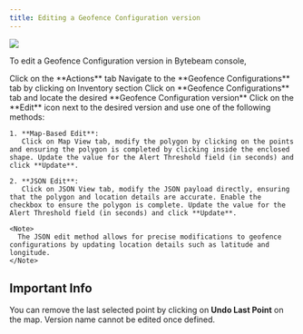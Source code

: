 ```yaml
---
title: Editing a Geofence Configuration version
---
```


![](https://usercontent.clueso.io/1f4455e0-789e-4beb-8cd9-4dac96bc47e4/242bbc33-a2e1-46fa-94df-ee482bf18716/6579a69a-dba9-4968-a422-ab82e5ca11c9/images/966dbfbc-8db9-44be-8436-3dce913994f1.gif)

To edit a Geofence Configuration version in Bytebeam console,

<Steps>
  <Step title="Access Actions Tab">
    Click on the **Actions** tab
  </Step>
  <Step title="Go to Inventory Tab and Access Geofence Configurations Tab">
    Navigate to the **Geofence Configurations** tab by clicking on Inventory section
  </Step>
  <Step title="Locate the desired Geofence Configuration version ">
    Click on **Geofence Configurations** tab and locate the desired **Geofence Configuration version**
</Step>
<Step title="Click on Edit icon and Initiate Edit">
    Click on the **Edit** icon next to the desired version and use one of the following methods:

    1. **Map-Based Edit**:  
       Click on Map View tab, modify the polygon by clicking on the points and ensuring the polygon is completed by clicking inside the enclosed shape. Update the value for the Alert Threshold field (in seconds) and click **Update**.

    2. **JSON Edit**:  
       Click on JSON View tab, modify the JSON payload directly, ensuring that the polygon and location details are accurate. Enable the checkbox to ensure the polygon is complete. Update the value for the Alert Threshold field (in seconds) and click **Update**.

    <Note>
      The JSON edit method allows for precise modifications to geofence configurations by updating location details such as latitude and longitude.
    </Note>
</Step>
</Steps>

## Important Info

<Note>You can remove the last selected point by clicking on **Undo Last Point** on the map.</Note>
<Note>Version name cannot be edited once defined.</Note>